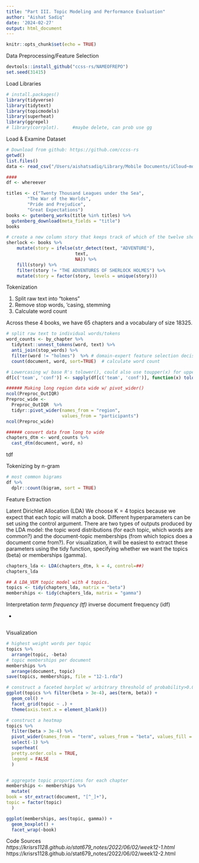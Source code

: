 ```yaml
---
title: "Part III. Topic Modeling and Performance Evaluation"
author: "Aishat Sadiq"
date: '2024-02-27'
output: html_document
---
```


```r
knitr::opts_chunk$set(echo = TRUE)
```

Data Preprocessing/Feature Selection
```r

devtools::install_github("ccss-rs/NAMEOFREPO")
set.seed(31415)
```

Load Libraries

```r
# install.packages() 
library(tidyverse)
library(tidytext)
library(topicmodels)
library(superheat)
library(ggrepel)
# library(corrplot).     #maybe delete, can prob use gg


```

Load & Examine Dataset
```r

# Download from github: https://github.com/ccss-rs
getwd()
list.files()
data <- read_csv("/Users/aishatsadiq/Library/Mobile Documents/iCloud~md~obsidian/Documents/PhD/CCSS Data Fellow/labor_market_discrimination.csv")

####
df <- whereever

titles <- c("Twenty Thousand Leagues under the Sea",
        "The War of the Worlds",
        "Pride and Prejudice", 
        "Great Expectations")
books <- gutenberg_works(title %in% titles) %>%
  gutenberg_download(meta_fields = "title")
books

# create a new column story that keeps track of which of the twelve short stories each line of text comes from, and remove the preliminary material that comes before the first story actually starts.
sherlock <- books %>%
    mutate(story = ifelse(str_detect(text, "ADVENTURE"),
                          text,
                          NA)) %>%
    fill(story) %>%
    filter(story != "THE ADVENTURES OF SHERLOCK HOLMES") %>%
    mutate(story = factor(story, levels = unique(story)))


```

Tokenization

1. Split raw text into "tokens"
2. Remove stop words, 'casing, stemming
3. Calculate word count

Across these 4 books, we have 65 chapters and a vocabulary of size 18325.
```r

# split raw text to individual words/tokens 
word_counts <- by_chapter %>%
  tidytext::unnest_tokens(word, text) %>%
  anti_join(stop_words) %>%
  filter(word != "holmes")  %>% # domain-expert feature selection decision: remove the word “holmes” because it is so common and used neutrally in all twelve stories
  count(document, word, sort=TRUE)  # calculate word count

# Lowercasing w/ base R's tolower(), could also use toupper(x) for uppercase transformation
df[c('team', 'conf')] <- sapply(df[c('team', 'conf')], function(x) tolower(x))


```


```r

###### Making long region data wide w/ pivot_wider()
ncol(Preproc_OutIQR)
Preproc_wide <- 
  Preproc_OutIQR  %>% 
  tidyr::pivot_wider(names_from = "region", 
                     values_from = "participants")
ncol(Preproc_wide)

###### convert data from long to wide 
chapters_dtm <- word_counts %>%
  cast_dtm(document, word, n)

```

tdf

Tokenizing by n-gram
```r
# most common bigrams
df %>%
  dplr::count(bigram, sort = TRUE)

```


Feature Extraction


Latent Dirichlet Allocation (LDA)
We choose K = 4 topics because we expect that each topic will match a book. Different hyperparameters can be set using the control argument. There are two types of outputs produced by the LDA model: the topic word distributions (for each topic, which words are common?) and the document-topic memberships (from which topics does a document come from?). For visualization, it will be easiest to extract these parameters using the tidy function, specifying whether we want the topics (beta) or memberships (gamma).
```r
chapters_lda <- LDA(chapters_dtm, k = 4, control=##)
chapters_lda

## A LDA_VEM topic model with 4 topics.
topics <- tidy(chapters_lda, matrix = "beta")
memberships <- tidy(chapters_lda, matrix = "gamma")
```

Interpretation
*term frequency (tf)
*inverse document frequency (idf)

*
```r

```


Visualization
```r
# highest weight words per topic
topics %>%
  arrange(topic, -beta)
# topic memberships per document
memberships %>%
  arrange(document, topic)
save(topics, memberships, file = "12-1.rda")

# construct a faceted barplot w/ arbitrary threshold of probability>0.0003
ggplot(topics %>% filter(beta > 3e-4), aes(term, beta)) +
  geom_col() +
  facet_grid(topic ~ .) +
  theme(axis.text.x = element_blank())

# construct a heatmap
topics %>%
  filter(beta > 3e-4) %>%
  pivot_wider(names_from = "term", values_from = "beta", values_fill = 0, names_repair = "unique") %>%
  select(-1) %>%
  superheat(
  pretty.order.cols = TRUE,
  legend = FALSE
  )


# aggregate topic proportions for each chapter
memberships <- memberships %>%
  mutate(
book = str_extract(document, "[^_]+"),
topic = factor(topic)
  )

ggplot(memberships, aes(topic, gamma)) +
  geom_boxplot() +
  facet_wrap(~book)


```

Code Sources
*https://krisrs1128.github.io/stat679_notes/2022/06/02/week12-1.html
*https://krisrs1128.github.io/stat679_notes/2022/06/02/week12-2.html

